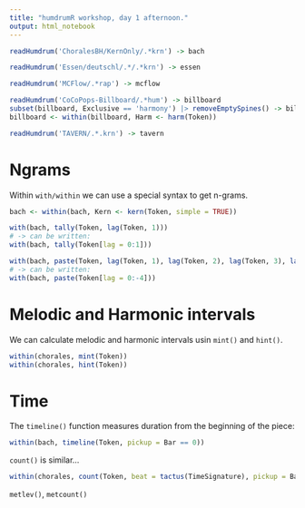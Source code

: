```yaml
---
title: "humdrumR workshop, day 1 afternoon."
output: html_notebook
---
```



```r
readHumdrum('ChoralesBH/KernOnly/.*krn') -> bach

readHumdrum('Essen/deutschl/.*/.*krn') -> essen

readHumdrum('MCFlow/.*rap') -> mcflow

readHumdrum('CoCoPops-Billboard/.*hum') -> billboard
subset(billboard, Exclusive == 'harmony') |> removeEmptySpines() -> billboard
billboard <- within(billboard, Harm <- harm(Token))

readHumdrum('TAVERN/.*.krn') -> tavern
```


# Ngrams

Within `with/within` we can use a special syntax to get n-grams.

```r
bach <- within(bach, Kern <- kern(Token, simple = TRUE))

with(bach, tally(Token, lag(Token, 1)))
# -> can be written:
with(bach, tally(Token[lag = 0:1]))

with(bach, paste(Token, lag(Token, 1), lag(Token, 2), lag(Token, 3), lag(Token, 4)))
# -> can be written:
with(bach, paste(Token[lag = 0:-4]))


```

# Melodic and Harmonic intervals

We can calculate melodic and harmonic intervals usin `mint()` and `hint()`.

```r
within(chorales, mint(Token))
within(chorales, hint(Token))

```

# Time


The `timeline()` function measures duration from the beginning of the piece:

```r
within(bach, timeline(Token, pickup = Bar == 0))

```



`count()` is similar...

```r
within(chorales, count(Token, beat = tactus(TimeSignature), pickup = Bar == 0))

```

`metlev()`, `metcount()`
